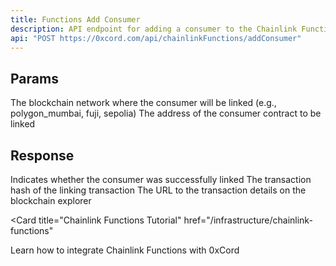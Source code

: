 ```yaml
---
title: Functions Add Consumer
description: API endpoint for adding a consumer to the Chainlink Functions subscription
api: "POST https://0xcord.com/api/chainlinkFunctions/addConsumer"
---
```


## Params

<ParamField query="network" type="string" required>
  The blockchain network where the consumer will be linked (e.g.,
  polygon_mumbai, fuji, sepolia)
</ParamField>
<ParamField query="consumer" type="string" required>
  The address of the consumer contract to be linked
</ParamField>

## Response

<ResponseField name="data" type="object">
  <ResponseField name="success" type="boolean">
    Indicates whether the consumer was successfully linked
  </ResponseField>
  <ResponseField name="transactionHash" type="string">
    The transaction hash of the linking transaction
  </ResponseField>
  <ResponseField name="url" type="string">
    The URL to the transaction details on the blockchain explorer
  </ResponseField>
</ResponseField>

<Card
  title="Chainlink Functions Tutorial"
  href="/infrastructure/chainlink-functions"
>
  Learn how to integrate Chainlink Functions with 0xCord
</Card>
